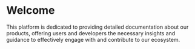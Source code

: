 # Welcome

This platform is dedicated to providing detailed documentation about our products,
offering users and developers the necessary insights and guidance to effectively
engage with and contribute to our ecosystem.
